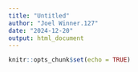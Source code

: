 ```yaml
---
title: "Untitled"
author: "Joel Winner.127"
date: "2024-12-20"
output: html_document
---
```


```r
knitr::opts_chunk$set(echo = TRUE)
```

